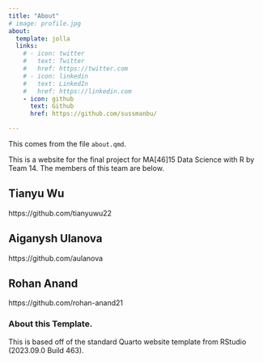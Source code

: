 ```yaml
---
title: "About"
# image: profile.jpg
about:
  template: jolla
  links:
    # - icon: twitter
    #   text: Twitter
    #   href: https://twitter.com
    # - icon: linkedin
    #   text: LinkedIn
    #   href: https://linkedin.com
    - icon: github
      text: Github
      href: https://github.com/sussmanbu/

---
```



This comes from the file `about.qmd`.

This is a website for the final project for MA[46]15 Data Science with R by Team 14.
The members of this team are below.

## Tianyu Wu

https://github.com/tianyuwu22

## Aiganysh Ulanova
https://github.com/aulanova

## Rohan Anand
https://github.com/rohan-anand21


<!-- Please leave in the information below -->

### About this Template.

This is based off of the standard Quarto website template from RStudio (2023.09.0 Build 463).
